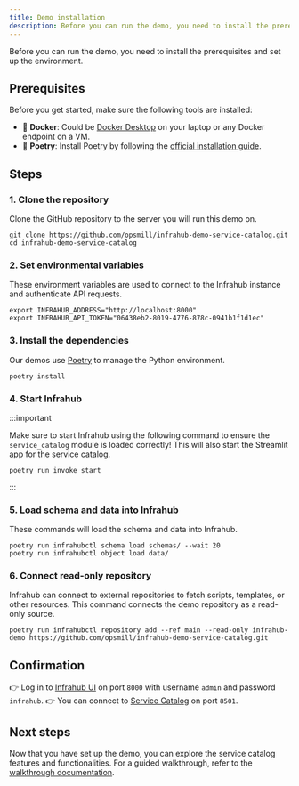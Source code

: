 ```yaml
---
title: Demo installation
description: Before you can run the demo, you need to install the prerequisites and set up the environment.
---
```


Before you can run the demo, you need to install the prerequisites and set up the environment.

## Prerequisites

Before you get started, make sure the following tools are installed:

- 🐳 **Docker**: Could be [Docker Desktop](https://docs.docker.com/desktop/) on your laptop or any Docker endpoint on a VM.
- 🐍 **Poetry**: Install Poetry by following the [official installation guide](https://python-poetry.org/docs).

## Steps

### 1. Clone the repository

Clone the GitHub repository to the server you will run this demo on.

```shell
git clone https://github.com/opsmill/infrahub-demo-service-catalog.git
cd infrahub-demo-service-catalog
```

### 2. Set environmental variables

These environment variables are used to connect to the Infrahub instance and authenticate API requests.

```shell
export INFRAHUB_ADDRESS="http://localhost:8000"
export INFRAHUB_API_TOKEN="06438eb2-8019-4776-878c-0941b1f1d1ec"
```

### 3. Install the dependencies

Our demos use [Poetry](https://python-poetry.org/) to manage the Python environment.

```shell
poetry install
```

### 4. Start Infrahub

:::important

Make sure to start Infrahub using the following command to ensure the `service_catalog` module is loaded correctly! This will also start the Streamlit app for the service catalog.

```shell
poetry run invoke start
```

:::

### 5. Load schema and data into Infrahub

These commands will load the schema and data into Infrahub.

```shell
poetry run infrahubctl schema load schemas/ --wait 20
poetry run infrahubctl object load data/
```

### 6. Connect read-only repository

Infrahub can connect to external repositories to fetch scripts, templates, or other resources. This command connects the demo repository as a read-only source.

```shell
poetry run infrahubctl repository add --ref main --read-only infrahub-demo https://github.com/opsmill/infrahub-demo-service-catalog.git
```

## Confirmation

👉 Log in to [Infrahub UI](http://localhost:8000/login) on port `8000` with username `admin` and password `infrahub`.
👉 You can connect to [Service Catalog](http://localhost:8501/) on port `8501`.

## Next steps

Now that you have set up the demo, you can explore the service catalog features and functionalities. For a guided walkthrough, refer to the [walkthrough documentation](walkthrough).
